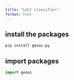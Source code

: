 ```yaml
---
title: "LULC classifier"
format: html
---
```


## install the packages

```bash
pip install geoai-py
```

## import packages

```python
import geoai
```



